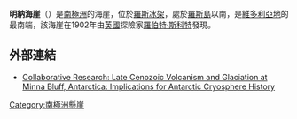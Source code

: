 {{unreferenced|time=2013-10-27T04:52:21+00:00}}
{{coord|78|30|S|169|0|E|display=title}}

'''明納海崖'''（{{lang-en|Minna Bluff}}）是[[南極洲|南極洲]]的海崖，位於[[羅斯冰架|羅斯冰架]]，處於[[羅斯島|羅斯島]]以南，是[[維多利亞地|維多利亞地]]的最南端，該海崖在1902年由[[英國|英國]]探險家[[羅伯特·斯科特|羅伯特·斯科特]]發現。

==外部連結==
* [https://web.archive.org/web/20090109125430/http://www.albion.edu/geology/twilch/Minna.htm Collaborative Research: Late Cenozoic Volcanism and Glaciation at Minna Bluff, Antarctica:  Implications for Antarctic Cryosphere History]

[[Category:南極洲懸崖|Category:南極洲懸崖]]


{{Antarctica-geo-stub}}